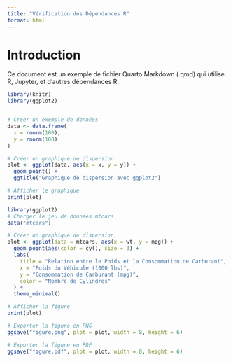 ```yaml
---
title: "Vérification des Dépendances R"
format: html
---
```


# Introduction

Ce document est un exemple de fichier Quarto Markdown (.qmd) qui utilise R, Jupyter, et d'autres dépendances R.

```R
library(knitr)
library(ggplot2)


# Créer un exemple de données
data <- data.frame(
  x = rnorm(100),
  y = rnorm(100)
)

# Créer un graphique de dispersion
plot <- ggplot(data, aes(x = x, y = y)) +
  geom_point() +
  ggtitle("Graphique de dispersion avec ggplot2")

# Afficher le graphique
print(plot)
```

```R
library(ggplot2)
# Charger le jeu de données mtcars
data("mtcars")

# Créer un graphique de dispersion
plot <- ggplot(data = mtcars, aes(x = wt, y = mpg)) +
  geom_point(aes(color = cyl), size = 3) +
  labs(
    title = "Relation entre le Poids et la Consommation de Carburant",
    x = "Poids du Véhicule (1000 lbs)",
    y = "Consommation de Carburant (mpg)",
    color = "Nombre de Cylindres"
  ) +
  theme_minimal()

# Afficher la figure
print(plot)

# Exporter la figure en PNG
ggsave("figure.png", plot = plot, width = 8, height = 6)

# Exporter la figure en PDF
ggsave("figure.pdf", plot = plot, width = 8, height = 6)
```